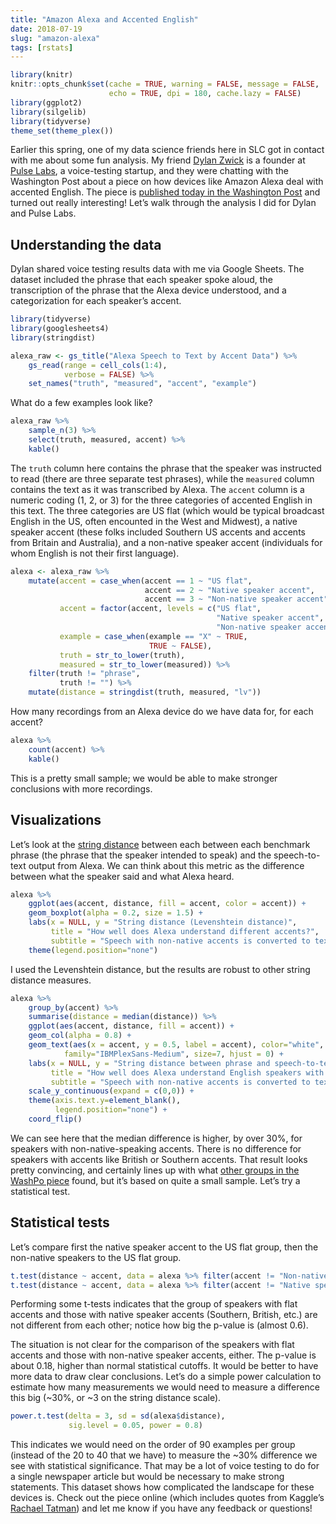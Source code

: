 ```yaml
---
title: "Amazon Alexa and Accented English"
date: 2018-07-19
slug: "amazon-alexa"
tags: [rstats]
---
```


```r
library(knitr)
knitr::opts_chunk$set(cache = TRUE, warning = FALSE, message = FALSE, 
                      echo = TRUE, dpi = 180, cache.lazy = FALSE)
library(ggplot2)
library(silgelib)
library(tidyverse)
theme_set(theme_plex())
```

Earlier this spring, one of my data science friends here in SLC got in contact with me about some fun analysis. My friend [Dylan Zwick](https://www.linkedin.com/in/dylanzwick/) is a founder at [Pulse Labs](https://www.pulselabs.ai/#/), a voice-testing startup, and they were chatting with the Washington Post about a piece on how devices like Amazon Alexa deal with accented English. The piece is [published today in the Washington Post](https://www.washingtonpost.com/graphics/2018/business/alexa-does-not-understand-your-accent/) and turned out really interesting! Let's walk through the analysis I did for Dylan and Pulse Labs.

## Understanding the data

Dylan shared voice testing results data with me via Google Sheets. The dataset included the phrase that each speaker spoke aloud, the transcription of the phrase that the Alexa device understood, and a categorization for each speaker's accent.

```r
library(tidyverse)
library(googlesheets4)
library(stringdist)

alexa_raw <- gs_title("Alexa Speech to Text by Accent Data") %>%
    gs_read(range = cell_cols(1:4),
            verbose = FALSE) %>%
    set_names("truth", "measured", "accent", "example")
```

What do a few examples look like?

```r
alexa_raw %>% 
    sample_n(3) %>% 
    select(truth, measured, accent) %>% 
    kable()
```

The `truth` column here contains the phrase that the speaker was instructed to read (there are three separate test phrases), while the `measured` column contains the text as it was transcribed by Alexa. The `accent` column is a numeric coding (1, 2, or 3) for the three categories of accented English in this text. The three categories are US flat (which would be typical broadcast English in the US, often encounted in the West and Midwest), a native speaker accent (these folks included Southern US accents and accents from Britain and Australia), and a non-native speaker accent (individuals for whom English is not their first language).

```r
alexa <- alexa_raw %>%
    mutate(accent = case_when(accent == 1 ~ "US flat",
                              accent == 2 ~ "Native speaker accent",
                              accent == 3 ~ "Non-native speaker accent"),
           accent = factor(accent, levels = c("US flat",
                                              "Native speaker accent",
                                              "Non-native speaker accent")),
           example = case_when(example == "X" ~ TRUE,
                               TRUE ~ FALSE),
           truth = str_to_lower(truth),
           measured = str_to_lower(measured)) %>%
    filter(truth != "phrase",
           truth != "") %>%
    mutate(distance = stringdist(truth, measured, "lv"))
```

How many recordings from an Alexa device do we have data for, for each accent?

```r
alexa %>%
    count(accent) %>%
    kable()
```

This is a pretty small sample; we would be able to make stronger conclusions with more recordings.

## Visualizations

Let's look at the [string distance](https://en.wikipedia.org/wiki/Levenshtein_distance) between each between each benchmark phrase (the phrase that the speaker intended to speak) and the speech-to-text output from Alexa. We can think about this metric as the difference between what the speaker said and what Alexa heard.

```r
alexa %>%
    ggplot(aes(accent, distance, fill = accent, color = accent)) +
    geom_boxplot(alpha = 0.2, size = 1.5) +
    labs(x = NULL, y = "String distance (Levenshtein distance)",
         title = "How well does Alexa understand different accents?",
         subtitle = "Speech with non-native accents is converted to text with the lowest accuracy") +
    theme(legend.position="none")
```

I used the Levenshtein distance, but the results are robust to other string distance measures.

```r
alexa %>%
    group_by(accent) %>%
    summarise(distance = median(distance)) %>%
    ggplot(aes(accent, distance, fill = accent)) +
    geom_col(alpha = 0.8) +
    geom_text(aes(x = accent, y = 0.5, label = accent), color="white",
            family="IBMPlexSans-Medium", size=7, hjust = 0) +
    labs(x = NULL, y = "String distance between phrase and speech-to-text output (median Levenshtein distance)",
         title = "How well does Alexa understand English speakers with different accents?",
         subtitle = "Speech with non-native accents is converted to text with the lowest accuracy") +
    scale_y_continuous(expand = c(0,0)) +
    theme(axis.text.y=element_blank(),
          legend.position="none") +
    coord_flip()
```


We can see here that the median difference is higher, by over 30%, for speakers with non-native-speaking accents. There is no difference for speakers with accents like British or Southern accents. That result looks pretty convincing, and certainly lines up with what [other groups in the WashPo piece](https://www.washingtonpost.com/graphics/2018/business/alexa-does-not-understand-your-accent/) found, but it's based on quite a small sample. Let's try a statistical test.

## Statistical tests

Let's compare first the native speaker accent to the US flat group, then the non-native speakers to the US flat group.

```r
t.test(distance ~ accent, data = alexa %>% filter(accent != "Non-native speaker accent"))
t.test(distance ~ accent, data = alexa %>% filter(accent != "Native speaker accent"))
```

Performing some t-tests indicates that the group of speakers with flat accents and those with native speaker accents (Southern, British, etc.) are not different from each other; notice how big the p-value is (almost 0.6).

The situation is not clear for the comparison of the speakers with flat accents and those with non-native speaker accents, either. The p-value is about 0.18, higher than normal statistical cutoffs. It would be better to have more data to draw clear conclusions. Let's do a simple power calculation to estimate how many measurements we would need to measure a difference this big (~30%, or ~3 on the string distance scale).

```r
power.t.test(delta = 3, sd = sd(alexa$distance), 
             sig.level = 0.05, power = 0.8)
```

This indicates we would need on the order of 90 examples per group (instead of the 20 to 40 that we have) to measure the ~30% difference we see with statistical significance. That may be a lot of voice testing to do for a single newspaper article but would be necessary to make strong statements. This dataset shows how complicated the landscape for these devices is. Check out the piece online (which includes quotes from Kaggle's [Rachael Tatman](http://www.rctatman.com/)) and let me know if you have any feedback or questions!

